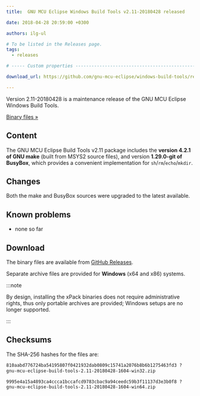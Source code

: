 ```yaml
---
title:  GNU MCU Eclipse Windows Build Tools v2.11-20180428 released

date: 2018-04-28 20:59:00 +0300

authors: ilg-ul

# To be listed in the Releases page.
tags:
  - releases

# ----- Custom properties -----------------------------------------------------

download_url: https://github.com/gnu-mcu-eclipse/windows-build-tools/releases/tag/v2.11-20180428/

---
```


Version 2.11-20180428 is a maintenance release of the GNU MCU Eclipse Windows Build Tools.

<!-- truncate -->

<p><a href={frontMatter.download_url}>Binary files »</a></p>

## Content

The GNU MCU Eclipse Build Tools v2.11 package includes the **version 4.2.1 of GNU make** (built from MSYS2 source files), and version **1.29.0-git of BusyBox**, which provides a convenient implementation for `sh`/`rm`/`echo`/`mkdir`.

## Changes

Both the make and BusyBox sources were upgraded to the latest available.

## Known problems

* none so far

## Download

The binary files are available from <a href={frontMatter.download_url}>GitHub Releases</a>.

Separate archive files are provided for **Windows** (x64 and x86) systems.

:::note

By design, installing the xPack binaries does not require administrative rights, thus only portable archives are provided; Windows setups are no longer supported.

:::

## Checksums

The SHA-256 hashes for the files are:

```txt
810aabd776724ba54195807f0421932dab0809c15741a2076b8b6b1275463fd3 ?
gnu-mcu-eclipse-build-tools-2.11-20180428-1604-win32.zip

9995e4a15a4893ca4ccca1bccafcd9783cbac9a94ceedc59b3f11137d3e3b0f8 ?
gnu-mcu-eclipse-build-tools-2.11-20180428-1604-win64.zip
```
